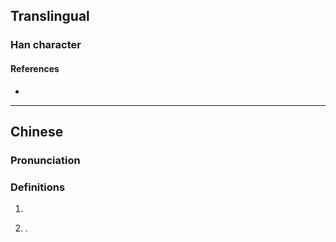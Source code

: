{{character info}}
==Translingual==

===Han character===
{{Han char|rn=85|rad=水|as=10|sn=13|four=38131|canj=ETGF|ids=⿰氵羔}}

====References====
* {{Han ref|kx=0639.200|dkj=17930|dj=1046.120|hdz=31707.030|uh=6E94|ud=28308|bh=DE4A|bd=56906}}

----

==Chinese==
{{zh-forms}}

===Pronunciation===
{{zh-pron
|m=yǎo
|c=jiu5
|mc=y
|oc=y
|ma=
|cat=a,pn
}}

===Definitions===
{{zh-hanzi}}

# {{zh-used in|浩溔|[[onrushing]]}}
# {{surname|zh}}.